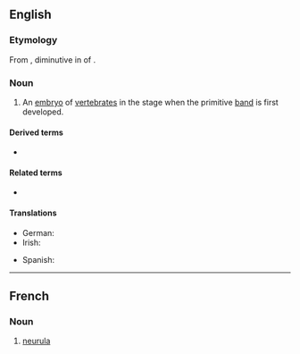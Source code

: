 {{also|néurula}}
==English==
{{wikipedia}}

===Etymology===
From {{bor|en|NL.|neurula}}, diminutive in {{m|la|-ula}} of {{der|en|grc|νεῦρον||sinew, tendon, cord}}.

===Noun===
{{en-noun|s|neurulae}}

# {{lb|en|zoology}} An [[embryo]] of [[vertebrate]]s in the stage when the primitive [[band]] is first developed.

====Derived terms====
* {{l|en|neurular}}

====Related terms====
* {{l|en|neurulation}}

====Translations====
{{trans-top|zoology: an embryo of vertebrates in the state when the primitive band is first developed}}
* German: {{t|de|Neurula|f}}
* Irish: {{t|ga|néarúl|m}}
{{trans-mid}}
* Spanish: {{t|es|néurula|f}}
{{trans-bottom}}
----
==French==

===Noun===
{{fr-noun|f}}

# [[#English|neurula]]